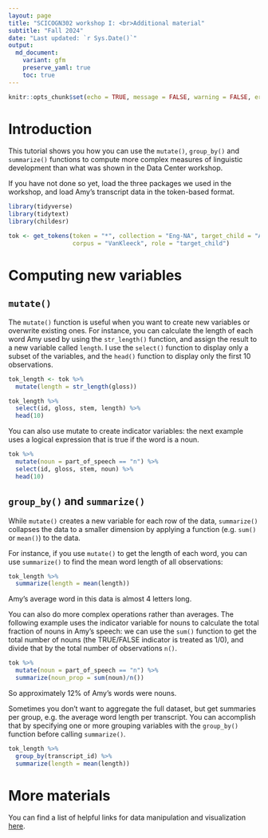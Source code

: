 ```yaml
---
layout: page
title: "SCICOGN302 workshop I: <br>Additional material"
subtitle: "Fall 2024"
date: "Last updated: `r Sys.Date()`"
output:
  md_document:
    variant: gfm
    preserve_yaml: true
    toc: true
---
```


```r
knitr::opts_chunk$set(echo = TRUE, message = FALSE, warning = FALSE, error = FALSE)
```

# Introduction

This tutorial shows you how you can use the `mutate()`, `group_by()` and `summarize()` functions to compute more complex measures of linguistic development than what was shown in the Data Center workshop.

If you have not done so yet, load the three packages we used in the workshop, and load Amy's transcript data in the token-based format.

```r
library(tidyverse)
library(tidytext)
library(childesr)

tok <- get_tokens(token = "*", collection = "Eng-NA", target_child = "Amy",
                  corpus = "VanKleeck", role = "target_child")
```

# Computing new variables

## `mutate()`

The `mutate()` function is useful when you want to create new variables or overwrite existing ones.
For instance, you can calculate the length of each word Amy used by using the `str_length()` function, and assign the result to a new variable called `length`.
I use the `select()` function to display only a subset of the variables, and the `head()` function to display only the first 10 observations.

```r
tok_length <- tok %>% 
  mutate(length = str_length(gloss)) 

tok_length %>% 
  select(id, gloss, stem, length) %>% 
  head(10)
```

You can also use mutate to create indicator variables: the next example uses a logical expression that is true if the word is a noun.

```r
tok %>% 
  mutate(noun = part_of_speech == "n") %>% 
  select(id, gloss, stem, noun) %>% 
  head(10)
```

## `group_by()` and `summarize()`

While `mutate()` creates a new variable for each row of the data, `summarize()` collapses the data to a smaller dimension by applying a function (e.g. `sum()` or `mean()`) to the data.

For instance, if you use `mutate()` to get the length of each word, you can use `summarize()` to find the mean word length of all observations:

```r
tok_length %>% 
  summarize(length = mean(length))
```

Amy's average word in this data is almost 4 letters long.

You can also do more complex operations rather than averages.
The following example uses the indicator variable for nouns to calculate the total fraction of nouns in Amy's speech: we can use the `sum()` function to get the total number of nouns (the TRUE/FALSE indicator is treated as 1/0), and divide that by the total number of observations `n()`.

```r
tok %>% 
  mutate(noun = part_of_speech == "n") %>% 
  summarize(noun_prop = sum(noun)/n())
```
So approximately 12% of Amy's words were nouns.

Sometimes you don't want to aggregate the full dataset, but get summaries per group, e.g. the average word length per transcript.
You can accomplish that by specifying one or more grouping variables with the `group_by()` function before calling `summarize()`.

```r
tok_length %>% 
  group_by(transcript_id) %>% 
  summarize(length = mean(length))
```

# More materials

You can find a list of helpful links for data manipulation and visualization [here](https://ucrdatacenter.github.io/tutorials/links.html).